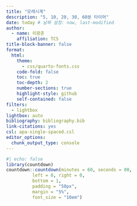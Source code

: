 ```yaml
---
title: "모래시계"
description: "5, 10, 20, 30, 60분 타이머"
date: today # 날짜 설정: now, last-modified
author:
  - name: 이광춘
    affiliation: TCS
title-block-banner: false
format:
  html:
    theme: 
      - css/quarto-fonts.css
    code-fold: false
    toc: true
    toc-depth: 2
    number-sections: true
    highlight-style: github    
    self-contained: false
filters:
  - lightbox
lightbox: auto
bibliography: bibliography.bib
link-citations: yes
csl: apa-single-spaced.csl
editor_options: 
  chunk_output_type: console
---
```




```r
#| echo: false
library(countdown)
countdown::countdown(minutes = 60, seconds = 00, 
          left = 0, right = 0,
          bottom = 1,
          padding = "50px",
          margin = "5%",
          font_size = "10em")
```

